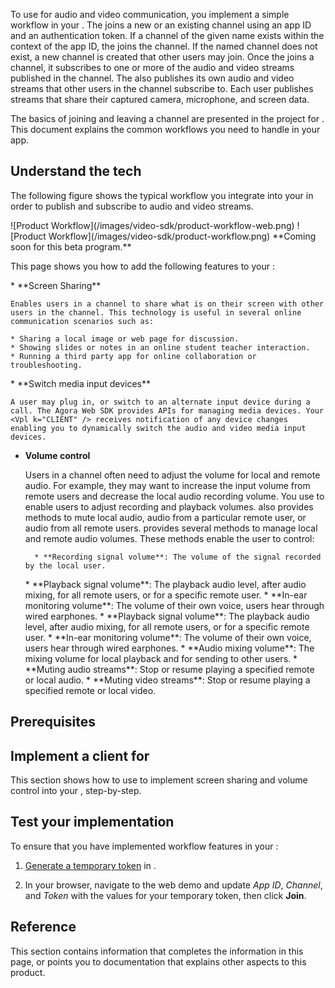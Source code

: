


To use <Vg k="VSDK" /> for audio and video communication, you implement a simple workflow in your <Vpl k="CLIENT" />. The <Vpl k="CLIENT" /> joins a new or an existing channel using an app ID and an authentication token. If a channel of the given name exists within the context of the app ID, the <Vpl k="CLIENT" /> joins the channel. If the named channel does not exist, a new channel is created that other users may join. Once the <Vpl k="CLIENT" /> joins a channel, it subscribes to one or more of the audio and video streams published in the channel. The <Vpl k="CLIENT" /> also publishes its own audio and video streams that other users in the channel subscribe to. Each user publishes streams that share their captured camera, microphone, and screen data.

The basics of joining and leaving a channel are presented in the <Link to="../get-started/get-started-sdk"><Vg k="GET_STARTED"/></Link> project for <Vpd k="NAME"/>. This document explains the common workflows you need to handle in your app.


## Understand the tech

The following figure shows the typical workflow you integrate into your <Vpl k="CLIENT" /> in order to publish and subscribe to audio and video streams.

<PlatformWrapper platform="web">
![Product Workflow](/images/video-sdk/product-workflow-web.png)
</PlatformWrapper>

<PlatformWrapper notAllowed="web">
![Product Workflow](/images/video-sdk/product-workflow.png)
</PlatformWrapper>

<PlatformWrapper platform="react-js">
    **Coming soon for this beta program.**
</PlatformWrapper>
<PlatformWrapper notAllowed="react-js">

This page shows you how to add the following features to your <Vpl k="CLIENT" />:

<PlatformWrapper notAllowed="react-native">
* **Screen Sharing**

    Enables users in a channel to share what is on their screen with other users in the channel. This technology is useful in several online communication scenarios such as:

    * Sharing a local image or web page for discussion.
    * Showing slides or notes in an online student teacher interaction.
    * Running a third party app for online collaboration or troubleshooting.

</PlatformWrapper>

<PlatformWrapper platform="web">
* **Switch media input devices**

    A user may plug in, or switch to an alternate input device during a call. The Agora Web SDK provides APIs for managing media devices. Your <Vpl k="CLIENT" /> receives notification of any device changes enabling you to dynamically switch the audio and video media input devices.
</PlatformWrapper>

* **Volume control**

    Users in a channel often need to adjust the volume for local and remote audio. For example, they may want to increase the input volume from remote users and decrease the local audio recording volume. You use <Vg k="VSDK" /> to enable <Vpl k="CLIENT" /> users to adjust recording and playback volumes. <Vg k="VSDK" /> also provides methods to mute local audio, audio from a particular remote user, or audio from all remote users. <Vg k="VSDK" /> provides several methods to manage local and remote audio volumes. These methods enable the user to control:

        * **Recording signal volume**: The volume of the signal recorded by the local user.
    <PlatformWrapper platform="android">
        * **Playback signal volume**: The playback audio level, after audio mixing, for all remote users, or for a specific remote user.
        * **In-ear monitoring volume**: The volume of their own voice, users hear through wired earphones.
    </PlatformWrapper>
    <PlatformWrapper platform="ios">
        * **Playback signal volume**: The playback audio level, after audio mixing, for all remote users, or for a specific remote user.
        * **In-ear monitoring volume**: The volume of their own voice, users hear through wired earphones.
    </PlatformWrapper>
        * **Audio mixing volume**: The mixing volume for local playback and for sending to other users.
        * **Muting audio streams**: Stop or resume playing a specified remote or local audio.
    <PlatformWrapper platform="web">
        * **Muting video streams**: Stop or resume playing a specified remote or local video.
    </PlatformWrapper>

## Prerequisites

<Prerequites />
<PlatformWrapper platform="android">
<ProjectSetup />
</PlatformWrapper>

## Implement a client for <Vpd k="PRODUCT" />

This section shows how to use <Vg k="VSDK" /> to implement screen sharing and volume control into your <Vpl k="CLIENT" />, step-by-step.

<ProjectImplement />


## Test your implementation

To ensure that you have implemented <Vpd k="PRODUCT" /> workflow features in your <Vpl k="CLIENT" />:

1. [Generate a temporary token](../reference/manage-agora-account#generate-a-temporary-token) in <Vg k="CONSOLE" /> .

2. In your browser, navigate to the <Link target="_blank" to="{{Global.DEMO_BASIC_VIDEO_CALL_URL}}"><Vg k="COMPANY" /> web demo</Link> and update _App ID_, _Channel_, and _Token_ with the values for your temporary token, then click **Join**.
<ProjectTest />

## Reference

This section contains information that completes the information in this page, or points you to documentation that explains other aspects to this product.

<Reference />
</PlatformWrapper>